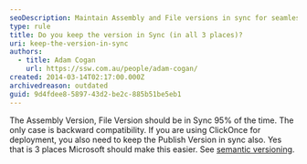 ```yaml
---
seoDescription: Maintain Assembly and File versions in sync for seamless compatibility, ensuring smooth software updates and deployments.
type: rule
title: Do you keep the version in Sync (in all 3 places)?
uri: keep-the-version-in-sync
authors:
  - title: Adam Cogan
    url: https://ssw.com.au/people/adam-cogan/
created: 2014-03-14T02:17:00.000Z
archivedreason: outdated
guid: 9d4fdee8-5897-43d2-be2c-885b51be5eb1
---
```


The Assembly Version, File Version should be in Sync 95% of the time. The only case is backward compatibility. If you are using ClickOnce for deployment, you also need to keep the Publish Version in sync also. Yes that is 3 places Microsoft should make this easier. See [semantic versioning](/semantic-versioning).
